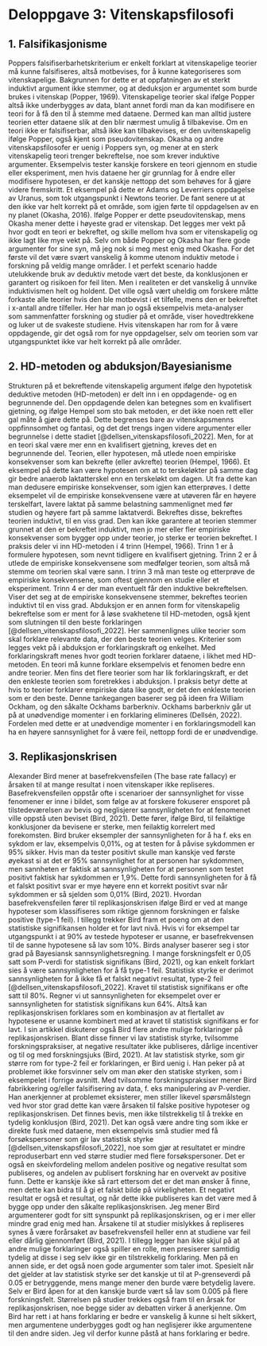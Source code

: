 # Deloppgave 3: Vitenskapsfilosofi

<!-- Part 3: Philosophy of science -->

## 1. Falsifikasjonisme

Poppers falsifiserbarhetskriterium er enkelt forklart at vitenskapelige teorier må kunne falsifiseres, altså motbevises, for å kunne kategoriseres som vitenskapelige. Bakgrunnen for dette er at oppfatningen av et sterkt induktivt argument ikke stemmer, og at deduksjon er argumentet som burde brukes i vitenskap (Popper, 1969). Vitenskapelige teorier skal ifølge Popper altså ikke underbygges av data, blant annet fordi man da kan modifisere en teori for å få den til å stemme med dataene. Dermed kan man alltid justere teorien etter dataene slik at den blir nærmest umulig å tilbakevise. Om en teori ikke er falsifiserbar, altså ikke kan tilbakevises, er den uvitenskapelig ifølge Popper, også kjent som pseudovitenskap. Okasha og andre vitenskapsfilosofer er uenig i Poppers syn, og mener at en sterk vitenskapelig teori trenger bekreftelse, noe som krever induktive argumenter. Eksempelvis tester kanskje forskere en teori gjennom en studie eller eksperiment, men hvis dataene her gir grunnlag for å endre eller modifisere hypotesen, er det kanskje nettopp det som behøves for å gjøre videre fremskritt. Et eksempel på dette er Adams og Leverriers oppdagelse av Uranus, som tok utgangspunkt i Newtons teorier. De fant senere ut at den ikke var helt korrekt på et område, som igjen førte til oppdagelsen av en ny planet (Okasha, 2016). Ifølge Popper er dette pseudovitenskap, mens Okasha mener dette i høyeste grad er vitenskap. Det legges mer vekt på hvor godt en teori er bekreftet, og skille mellom hva som er vitenskapelig og ikke lagt like mye vekt på. Selv om både Popper og Okasha har flere gode argumenter for sine syn, må jeg nok si meg mest enig med Okasha. For det første vil det være svært vanskelig å komme utenom induktiv metode i forskning på veldig mange områder. I et perfekt scenario hadde utelukkende bruk av deduktiv metode vært det beste, da konklusjonen er garantert og risikoen for feil liten. Men i realiteten er det vanskelig å unnvike induktivismen helt og holdent. Det ville også vært uheldig om forskere måtte forkaste alle teorier hvis den ble motbevist i et tilfelle, mens den er bekreftet i x-antall andre tilfeller. Her har man jo også eksempelvis meta-analyser som sammenfatter forskning og studier på et område, viser hovedtrekkene og luker ut de svakeste studiene. Hvis vitenskapen har rom for å være oppdagende, gir det også rom for nye oppdagelser, selv om teorien som var utgangspunktet ikke var helt korrekt på alle områder.

## 2. HD-metoden og abduksjon/Bayesianisme

Strukturen på et bekreftende vitenskapelig argument ifølge den hypotetisk deduktive metoden (HD-metoden) er delt inn i en oppdagende- og en begrunnende del. Den oppdagende delen kan betegnes som en kvalifisert gjetning, og ifølge Hempel som sto bak metoden, er det ikke noen rett eller gal måte å gjøre dette på. Dette begrenses bare av vitenskapsmenns oppfinnsomhet og fantasi, og det det trengs ingen videre argumenter eller begrunnelse i dette stadiet [@dellsen_vitenskapsfilosofi_2022]. Men, for at en teori skal være mer enn en kvalifisert gjetning, kreves det en begrunnende del. Teorien, eller hypotesen, må utlede noen empiriske konsekvenser som kan bekrefte (eller avkrefte) teorien (Hempel, 1966). Et eksempel på dette kan være hypotesen om at to terskeløkter på samme dag gir bedre anaerob laktatterskel enn en terskeløkt om dagen. Ut fra dette kan man dedusere empiriske konsekvenser, som igjen kan etterprøves. I dette eksempelet vil de empiriske konsekvensene være at utøveren får en høyere terskelfart, lavere laktat på samme belastning sammenlignet med før studien og høyere fart på samme laktatverdi. Bekreftes disse, bekreftes teorien induktivt, til en viss grad. Den kan ikke garantere at teorien stemmer grunnet at den er bekreftet induktivt, men jo mer eller fler empiriske konsekvenser som bygger opp under teorier, jo sterke er teorien bekreftet. I praksis deler vi inn HD-metoden i 4 trinn (Hempel, 1966). Trinn 1 er å formulere hypotesen, som nevnt tidligere en kvalifisert gjetning. Trinn 2 er å utlede de empiriske konsekvensene som medfølger teorien, som altså må stemme om teorien skal være sann. I trinn 3 må man teste og etterprøve de empiriske konsekvensene, som oftest gjennom en studie eller et eksperiment. Trinn 4 er der man eventuelt får den induktive bekreftelsen. Viser det seg at de empiriske konsekvensene stemmer, bekreftes teorien induktivt til en viss grad. Abduksjon er en annen form for vitenskapelig bekreftelse som er ment for å løse svakhetene til HD-metoden, også kjent som slutningen til den beste forklaringen [@dellsen_vitenskapsfilosofi_2022]. Her sammenlignes ulike teorier som skal forklare relevante data, der den beste teorien velges. Kriterier som legges vekt på i abduksjon er forklaringskraft og enkelhet. Med forklaringskraft menes hvor godt teorien forklarer dataene, i likhet med HD-metoden. En teori må kunne forklare eksempelvis et fenomen bedre enn andre teorier. Men fins det flere teorier som har lik forklaringskraft, er det den enkleste teorien som foretrekkes i abduksjon. I praksis betyr dette at hvis to teorier forklarer empiriske data like godt, er det den enkleste teorien som er den beste. Denne tankegangen baserer seg på ideen fra William Ockham, og den såkalte Ockhams barberkniv. Ockhams barberkniv går ut på at unødvendige momenter i en forklaring elimineres (Dellsén, 2022). Fordelen med dette er at unødvendige momenter i en forklaringsmodell kan ha en høyere sannsynlighet for å være feil, nettopp fordi de er unødvendige.

## 3. Replikasjonskrisen

Alexander Bird mener at basefrekvensfeilen (The base rate fallacy) er årsaken til at mange resultat i noen vitenskaper ikke repliseres. Basefrekvensfeilen oppstår ofte i scenarioer der sannsynlighet for visse fenomener er inne i bildet, som følge av at forskere fokuserer ensporet på tilstedeværelsen av bevis og neglisjerer sannsynligheten for at fenomenet ville oppstå uten beviset (Bird, 2021). Dette fører, ifølge Bird, til feilaktige konklusjoner da bevisene er sterke, men feilaktig korrelert med forekomsten. Bird bruker eksempler der sannsynligheten for å ha f. eks en sykdom er lav, eksempelvis 0,01%, og at testen for å påvise sykdommen er 95% sikker. Hvis man da tester positivt skulle man kanskje ved første øyekast si at det er 95% sannsynlighet for at personen har sykdommen, men sannheten er faktisk at sannsynligheten for at personen som testet positivt faktisk har sykdommen er 1,9%. Dette fordi sannsynligheten for å få et falskt positivt svar er mye høyere enn et korrekt positivt svar når sykdommen er så sjelden som 0,01% (Bird, 2021). Hvordan basefrekvensfeilen fører til replikasjonskrisen ifølge Bird er ved at mange hypoteser som klassifiseres som riktige gjennom forskningen er falske positive (type-1 feil). I tillegg trekker Bird fram et poeng om at den statistiske signifikansen holder et for lavt nivå. Hvis vi for eksempel tar utgangspunkt i at 90% av testede hypoteser er usanne, er basefrekvensen til de sanne hypotesene så lav som 10%. Birds analyser baserer seg i stor grad på Bayesiansk sannsynlighetsregning. I mange forskningsfelt er 0,05 satt som P-verdi for statistisk signifikans (Bird, 2021), og kan enkelt forklart sies å være sannsynligheten for å få type-1 feil. Statistisk styrke er derimot sannsynligheten for å ikke få et falskt negativt resultat, type-2 feil \[@dellsen_vitenskapsfilosofi_2022\]. Kravet til statistisk signifikans er ofte satt til 80%. Regner vi ut sannsynligheten for eksempelet over er sannsynligheten for statistisk signifikans kun 64%. Altså kan replikasjonskrisen forklares som en kombinasjon av at flertallet av hypotesene er usanne kombinert med at kravet til statistisk signifikans er for lavt. I sin artikkel diskuterer også Bird flere andre mulige forklaringer på replikasjonskrisen. Blant disse finner vi lav statistisk styrke, tvilsomme forskningspraksiser, at negative resultater ikke publiseres, dårlige incentiver og til og med forskningsjuks (Bird, 2021). At lav statistisk styrke, som gir større rom for type-2 feil er forklaringen, er Bird uenig i. Han peker på at problemet ikke forsvinner selv om man øker den statiske styrken, som i eksempelet i forrige avsnitt. Med tvilsomme forskningspraksiser mener Bird fabrikkering og/eller falsifisering av data, f. eks manipulering av P-verdier. Han anerkjenner at problemet eksisterer, men stiller likevel spørsmålstegn ved hvor stor grad dette kan være årsaken til falske positive hypoteser og replikasjonskrisen. Det finnes bevis, men ikke tilstrekkelig til å trekke en tydelig konklusjon (Bird, 2021). Det kan også være andre ting som ikke er direkte fusk med dataene, men eksempelvis små studier med få forsøkspersoner som gir lav statistisk styrke \[@dellsen_vitenskapsfilosofi_2022\], noe som gjør at resultatet er mindre reproduserbart enn ved større studier med flere forsøkspersoner. Det er også en skeivfordeling mellom andelen positive og negative resultat som publiseres, og andelen av publisert forskning har en overvekt av positive funn. Dette er kanskje ikke så rart ettersom det er det man ønsker å finne, men dette kan bidra til å gi et falskt bilde på virkeligheten. Et negativt resultat er også et resultat, og når dette ikke publiseres kan det være med å bygge opp under den såkalte replikasjonskrisen. Jeg mener Bird argumenterer godt for sitt synspunkt på replikasjonskrisen, og er i mer eller mindre grad enig med han. Årsakene til at studier mislykkes å repliseres synes å være forårsaket av basefrekvensfeil heller enn at studiene var feil eller dårlig gjennomført (Bird, 2021). I tillegg legger han ikke skjul på at andre mulige forklaringer også spiller en rolle, men presiserer samtidig tydelig at disse i seg selv ikke gir en tilstrekkelig forklaring. Men på en annen side, er det også noen gode argumenter som taler imot. Spesielt når det gjelder at lav statistisk styrke ser det kanskje ut til at P-grenseverdi på 0.05 er betryggende, mens mange mener den burde være betydelig lavere. Selv er Bird åpen for at den kanskje burde vært så lav som 0.005 på flere forskningsfelt. Størrelsen på studier trekkes også fram til en årsak for replikasjonskrisen, noe begge sider av debatten virker å anerkjenne. Om Bird har rett i at hans forklaring er bedre er vanskelig å kunne si helt sikkert, men argumentene underbygges godt og han neglisjerer ikke argumentene til den andre siden. Jeg vil derfor kunne påstå at hans forklaring er bedre.
